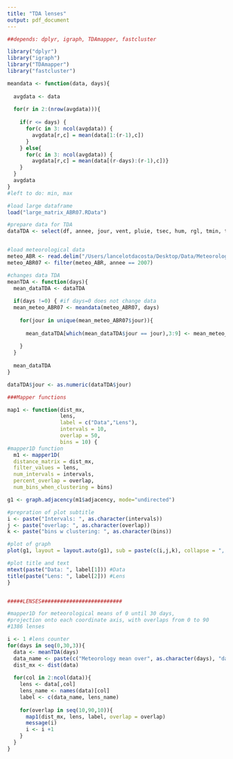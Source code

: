 ```yaml
---
title: "TDA lenses"
output: pdf_document
---
```


```r
##depends: dplyr, igraph, TDAmapper, fastcluster

library("dplyr")
library("igraph")
library("TDAmapper")
library("fastcluster")

meandata <- function(data, days){
  
  avgdata <- data
  
  for(r in 2:(nrow(avgdata))){
    
    if(r <= days) {
      for(c in 3: ncol(avgdata)) {
        avgdata[r,c] = mean(data[1:(r-1),c])
      }
    } else{
      for(c in 3: ncol(avgdata)) {
        avgdata[r,c] = mean(data[(r-days):(r-1),c])}
    }
  }
  avgdata
}
#left to do: min, max

#load large dataframe
load("large_matrix_ABR07.RData")

#prepare data for TDA
dataTDA <- select(df, annee, jour, vent, pluie, tsec, hum, rgl, tmin, tmax, Tree, CZ, EZ, WZ, MZ) #selects the columns I need for TDA


#load meteorological data
meteo_ABR <- read.delim("/Users/lancelotdacosta/Desktop/Data/Meteorological data/DonneesMeteoJournalieres_Abreschviller_AE.txt")
meteo_ABR07 <- filter(meteo_ABR, annee == 2007)

#changes data TDA
meanTDA <- function(days){
  mean_dataTDA <- dataTDA
  
  if(days !=0) { #if days=0 does not change data
  mean_meteo_ABR07 <- meandata(meteo_ABR07, days)
  
    for(jour in unique(mean_meteo_ABR07$jour)){
      
      mean_dataTDA[which(mean_dataTDA$jour == jour),3:9] <- mean_meteo_ABR07[which(mean_meteo_ABR07$jour == jour),3:9]
    
    }
  }
  
  mean_dataTDA
}

dataTDA$jour <- as.numeric(dataTDA$jour)

###Mapper functions

map1 <- function(dist_mx, 
                 lens,
                 label = c("Data","Lens"),
                 intervals = 10,
                 overlap = 50,
                 bins = 10) {
#mapper1D function
  m1 <- mapper1D(
  distance_matrix = dist_mx,
  filter_values = lens,
  num_intervals = intervals,
  percent_overlap = overlap,
  num_bins_when_clustering = bins)

g1 <- graph.adjacency(m1$adjacency, mode="undirected")

#prepration of plot subtitle
i <- paste("Intervals: ", as.character(intervals))
j <- paste("overlap: ", as.character(overlap))
k <- paste("bins w clustering: ", as.character(bins))

#plot of graph
plot(g1, layout = layout.auto(g1), sub = paste(c(i,j,k), collapse = ", "))

#plot title and text
mtext(paste("Data: ", label[1])) #Data
title(paste("Lens: ", label[2])) #Lens
}


#####LENSES##########################

#mapper1D for meteorological means of 0 until 30 days,
#projection onto each coordinate axis, with overlaps from 0 to 90
#1386 lenses

i <- 1 #lens counter
for(days in seq(0,30,3)){
  data <- meanTDA(days)
  data_name <- paste(c("Meteorology mean over", as.character(days), "days"), collapse = " ")
  dist_mx <- dist(data)
  
  for(col in 2:ncol(data)){
    lens <- data[,col]
    lens_name <- names(data)[col]
    label <- c(data_name, lens_name)
 
    for(overlap in seq(10,90,10)){
      map1(dist_mx, lens, label, overlap = overlap)  
      message(i)
      i <- i +1
    }
  }
}
```


